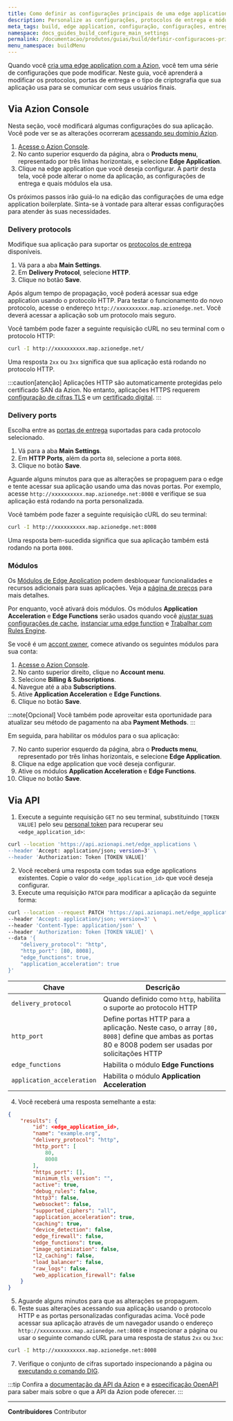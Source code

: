 ```yaml
---
title: Como definir as configurações principais de uma edge application
description: Personalize as configurações, protocolos de entrega e módulos da sua edge application.
meta_tags: build, edge application, configuração, configurações, entrega, http, portas, http3
namespace: docs_guides_build_configure_main_settings
permalink: /documentacao/produtos/guias/build/definir-configuracoes-principais/
menu_namespace: buildMenu
---
```


Quando você [cria uma edge application com a Azion](/pt-br/documentacao/produtos/comecar-com-um-template/), você tem uma série de configurações que pode modificar. Neste guia, você aprenderá a modificar os protocolos, portas de entrega e o tipo de criptografia que sua aplicação usa para se comunicar com seus usuários finais.

## Via Azion Console

Nesta seção, você modificará algumas configurações do sua aplicação. Você pode ver se as alterações ocorreram [acessando seu domínio Azion](/pt-br/documentacao/produtos/guias/configurar-dominio/).

1. [Acesse o Azion Console](https://console.azion.com).
2. No canto superior esquerdo da página, abra o **Products menu**, representado por três linhas horizontais, e selecione **Edge Application**.
3. Clique na edge application que você deseja configurar. A partir desta tela, você pode alterar o nome da aplicação, as configurações de entrega e quais módulos ela usa.

Os próximos passos irão guiá-lo na edição das configurações de uma edge application boilerplate. Sinta-se à vontade para alterar essas configurações para atender às suas necessidades.

### Delivery protocols

Modifique sua aplicação para suportar os [protocolos de entrega](/pt-br/documentacao/produtos/edge-application/main-settings/#protocolos-de-entrega) disponíveis.

1. Vá para a aba **Main Settings**.
2. Em **Delivery Protocol**, selecione **HTTP**.
3. Clique no botão **Save**.

Após algum tempo de propagação, você poderá acessar sua edge application usando o protocolo HTTP. Para testar o funcionamento do novo protocolo, acesse o endereço `http://xxxxxxxxxx.map.azionedge.net`. Você deverá acessar a aplicação sob um protocolo mais seguro.

Você também pode fazer a seguinte requisição cURL no seu terminal com o protocolo HTTP:

```bash
curl -I http://xxxxxxxxxx.map.azionedge.net/
```

Uma resposta `2xx` ou `3xx` significa que sua aplicação está rodando no protocolo HTTP.

:::caution[atenção]
Aplicações HTTP são automaticamente protegidas pelo certificado SAN da Azion. No entanto, aplicações HTTPS requerem [configuração de cifras TLS](/pt-br/documentacao/produtos/guias/secure/cifras/) e um [certificado digital](/pt-br/documentacao/produtos/guias/secure/certificado-digital/).
:::

### Delivery ports

Escolha entre as [portas de entrega](/pt-br/documentacao/produtos/edge-application/main-settings/#portas) suportadas para cada protocolo selecionado.

1. Vá para a aba **Main Settings**.
2. Em **HTTP Ports**, além da porta `80`, selecione a porta `8008`.
3. Clique no botão **Save**.

Aguarde alguns minutos para que as alterações se propaguem para o edge e tente acessar sua aplicação usando uma das novas portas. Por exemplo, acesse `http://xxxxxxxxxx.map.azionedge.net:8008` e verifique se sua aplicação está rodando na porta personalizada.

Você também pode fazer a seguinte requisição cURL do seu terminal:

```bash
curl -I http://xxxxxxxxxx.map.azionedge.net:8008
```

Uma resposta bem-sucedida significa que sua aplicação também está rodando na porta `8008`.

### Módulos

Os [Módulos de Edge Application](/pt-br/documentacao/produtos/edge-application/#modules) podem desbloquear funcionalidades e recursos adicionais para suas aplicações. Veja a [página de preços](https://www.azion.com/pt-br/pricing/) para mais detalhes.

Por enquanto, você ativará dois módulos. Os módulos **Application Acceleration** e **Edge Functions** serão usados quando você [ajustar suas configurações de cache](/pt-br/documentacao/produtos/guias/build/ajustar-cache-settings/), [instanciar uma edge function](/pt-br/documentacao/produtos/guias/build/instanciar-edge-functions/) e [Trabalhar com Rules Engine](/pt-br/documentacao/produtos/guias/build/trabalhar-com-rules-engine/). 

Se você é um [accont owner](/pt-br/documentacao/produtos/guias/users-management/), comece ativando os seguintes módulos para sua conta:

1. [Acesse o Azion Console](https://console.azion.com).
2. No canto superior direito, clique no **Account menu**.
3. Selecione **Billing & Subscriptions**.
4. Navegue até a aba **Subscriptions**.
5. Ative **Application Acceleration** e **Edge Functions**.
6. Clique no botão **Save**.

:::note[Opcional]
Você também pode aproveitar esta oportunidade para atualizar seu método de pagamento na aba **Payment Methods**.
:::

Em seguida, para habilitar os módulos para o sua aplicação:

7. No canto superior esquerdo da página, abra o **Products menu**, representado por três linhas horizontais, e selecione **Edge Application**.
8. Clique na edge application que você deseja configurar.
9. Ative os módulos **Application Acceleration** e **Edge Functions**.
10. Clique no botão **Save**.

## Via API

1. Execute a seguinte requisição `GET` no seu terminal, substituindo `[TOKEN VALUE]` pelo seu [personal token](/pt-br/documentacao/produtos/guias/personal-tokens/) para recuperar seu `<edge_application_id>`:

```bash
curl --location 'https://api.azionapi.net/edge_applications \
--header 'Accept: application/json; version=3' \
--header 'Authorization: Token [TOKEN VALUE]'
```

2. Você receberá uma resposta com todas sua edge applications existentes. Copie o valor do `<edge_application_id>` que você deseja configurar.
3. Execute uma requisição `PATCH` para modificar a aplicação da seguinte forma:

```bash
curl --location --request PATCH 'https://api.azionapi.net/edge_applications/<edge_application_id>' \
--header 'Accept: application/json; version=3' \
--header 'Content-Type: application/json' \
--header 'Authorization: Token [TOKEN VALUE]' \
--data '{
    "delivery_protocol": "http",
    "http_port": [80, 8008],
    "edge_functions": true,
    "application_acceleration": true
}'
```


  | Chave | Descrição |
  | --- | --- |
  | `delivery_protocol` | Quando definido como `http`, habilita o suporte ao protocolo HTTP |
  | `http_port` | Define portas HTTP para a aplicação. Neste caso, o array `[80, 8008]` define que ambas as portas 80 e 8008 podem ser usadas por solicitações HTTP |
  | `edge_functions` | Habilita o módulo **Edge Functions** |
  | `application_acceleration` | Habilita o módulo **Application Acceleration** |

4. Você receberá uma resposta semelhante a esta:

```json
{
    "results": {
        "id": <edge_application_id>,
        "name": "example.org",
        "delivery_protocol": "http",
        "http_port": [
            80,
            8008
        ],
        "https_port": [],
        "minimum_tls_version": "",
        "active": true,
        "debug_rules": false,
        "http3": false,
        "websocket": false,
        "supported_ciphers": "all",
        "application_acceleration": true,
        "caching": true,
        "device_detection": false,
        "edge_firewall": false,
        "edge_functions": true,
        "image_optimization": false,
        "l2_caching": false,
        "load_balancer": false,
        "raw_logs": false,
        "web_application_firewall": false
    }
}
```

5. Aguarde alguns minutos para que as alterações se propaguem.
6. Teste suas alterações acessando sua aplicação usando o protocolo HTTP e as portas personalizadas configuradas acima. Você pode acessar sua aplicação através de um navegador usando o endereço `http://xxxxxxxxxx.map.azionedge.net:8008` e inspecionar a página ou usar o seguinte comando cURL para uma resposta de status `2xx` ou `3xx`:

```bash
curl -I http://xxxxxxxxxx.map.azionedge.net:8008
```

7. Verifique o conjunto de cifras suportado inspecionando a página ou [executando o comando DIG](/pt-br/documentacao/produtos/guias/executar-o-comando-dig/).

:::tip
Confira a [documentação da API da Azion](https://api.azion.com/) e a [especificação OpenAPI](https://github.com/aziontech/azionapi-openapi/) para saber mais sobre o que a API da Azion pode oferecer.
:::



---


**Contribuidores** <ContributorList>Contributor</ContributorList>
